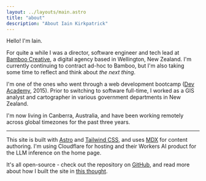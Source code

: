 ```yaml
---
layout: ../layouts/main.astro
title: "about"
description: "About Iain Kirkpatrick"
---
```


<div class="mt-12 prose">
Hello! I'm Iain.

For quite a while I was a director, software engineer and tech lead at [Bamboo Creative](https://bamboocreative.nz), a digital agency based in Wellington, New Zealand. I'm currently continuing to contract ad-hoc to Bamboo, but I'm also taking some time to reflect and think about _the next thing_.

I'm one of the ones who went through a web development bootcamp ([Dev Academy](https://devacademy.co.nz/), 2015). Prior to switching to software full-time, I worked as a GIS analyst and cartographer in various government departments in New Zealand.

I'm now living in Canberra, Australia, and have been working remotely across global timezones for the past three years.

---

This site is built with [Astro](https://astro.build) and [Tailwind CSS](https://tailwindcss.com), and uses [MDX](https://mdxjs.com) for content authoring. I'm using Cloudflare for hosting and their Workers AI product for the LLM inference on the home page.

It's all open-source - check out the repository on [GitHub](https://github.com/iainkirkpatrick/iainkirkpatrick.com), and read more about how I built the site in [this thought](/thoughts/2023-12-7-rebuild).

</div>